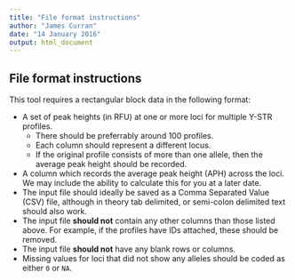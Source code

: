 ```yaml
---
title: "File format instructions"
author: "James Curran"
date: "14 January 2016"
output: html_document
---
```


## File format instructions

This tool requires a rectangular block data in the following format:

* A set of peak heights (in RFU) at one or more loci for multiple Y-STR profiles.
    + There should be preferrably around 100 profiles. 
    + Each column should represent a different locus.
    + If the original profile consists of more than one allele, then the average peak height should be recorded.
* A column which records the average peak height (APH) across the loci. We may include the ability to calculate this for you at a later date.
* The input file should ideally be saved as a Comma Separated Value (CSV) file, although in theory tab delimited, or semi-colon delimited text should also work.
* The input file **should not** contain any other columns than those listed above. For example, if the profiles have IDs attached, these should be removed.
* The input file **should not** have any blank rows or columns.
* Missing values for loci that did not show any alleles should be coded as either `0` or `NA`.
